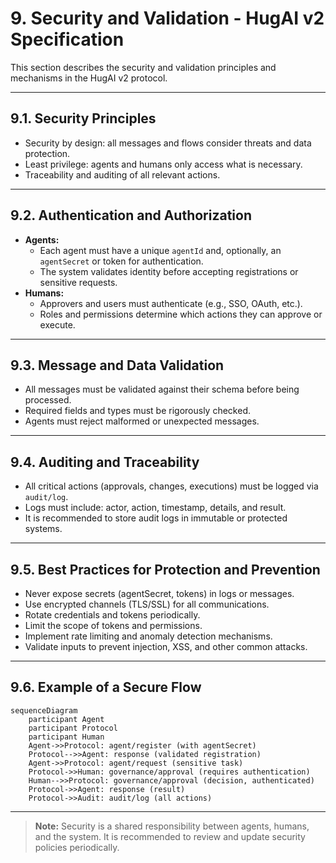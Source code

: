 # 9. Security and Validation - HugAI v2 Specification

This section describes the security and validation principles and mechanisms in the HugAI v2 protocol.

---

## 9.1. Security Principles

- Security by design: all messages and flows consider threats and data protection.
- Least privilege: agents and humans only access what is necessary.
- Traceability and auditing of all relevant actions.

---

## 9.2. Authentication and Authorization

- **Agents:**
  - Each agent must have a unique `agentId` and, optionally, an `agentSecret` or token for authentication.
  - The system validates identity before accepting registrations or sensitive requests.
- **Humans:**
  - Approvers and users must authenticate (e.g., SSO, OAuth, etc.).
  - Roles and permissions determine which actions they can approve or execute.

---

## 9.3. Message and Data Validation

- All messages must be validated against their schema before being processed.
- Required fields and types must be rigorously checked.
- Agents must reject malformed or unexpected messages.

---

## 9.4. Auditing and Traceability

- All critical actions (approvals, changes, executions) must be logged via `audit/log`.
- Logs must include: actor, action, timestamp, details, and result.
- It is recommended to store audit logs in immutable or protected systems.

---

## 9.5. Best Practices for Protection and Prevention

- Never expose secrets (agentSecret, tokens) in logs or messages.
- Use encrypted channels (TLS/SSL) for all communications.
- Rotate credentials and tokens periodically.
- Limit the scope of tokens and permissions.
- Implement rate limiting and anomaly detection mechanisms.
- Validate inputs to prevent injection, XSS, and other common attacks.

---

## 9.6. Example of a Secure Flow

```mermaid
sequenceDiagram
    participant Agent
    participant Protocol
    participant Human
    Agent->>Protocol: agent/register (with agentSecret)
    Protocol-->>Agent: response (validated registration)
    Agent->>Protocol: agent/request (sensitive task)
    Protocol->>Human: governance/approval (requires authentication)
    Human-->>Protocol: governance/approval (decision, authenticated)
    Protocol->>Agent: response (result)
    Protocol->>Audit: audit/log (all actions)
```

---

> **Note:** Security is a shared responsibility between agents, humans, and the system. It is recommended to review and update security policies periodically.